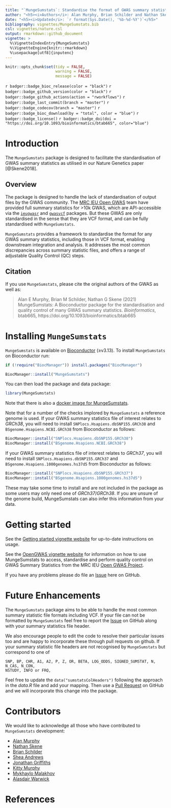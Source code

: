 ```yaml
---
title: "`MungeSumstats`: Standardise the format of GWAS summary statistics"
author: "<h5><i>Authors</i>: Alan Murphy, Brian Schilder and Nathan Skene</h5>"
date: "<h5><i>Updated</i>: `r format(Sys.Date(), '%b-%d-%Y')`</h5>"
bibliography: vignettes/MungeSumstats.bib
csl: vignettes/nature.csl
output: rmarkdown::github_document
vignette: >
  %\VignetteIndexEntry{MungeSumstats}
  %\VignetteEngine{knitr::rmarkdown}
  %\usepackage[utf8]{inputenc}    
---
```


<!-- Readme.md is generated from Readme.Rmd. Please edit that file -->

```r
knitr::opts_chunk$set(tidy = FALSE,
                      warning = FALSE, 
                      message = FALSE)
```

<!-- badges: start -->
`r badger::badge_bioc_release(color = "black")`
`r badger::badge_github_version(color = "black")`
`r badger::badge_github_actions(action = "rworkflows")`
`r badger::badge_last_commit(branch = "master")`
`r badger::badge_codecov(branch = "master")`
`r badger::badge_bioc_download(by = "total", color = "blue")`
`r badger::badge_license()`
`r badger::badge_doi(doi = "https://doi.org/10.1093/bioinformatics/btab665", color="blue")`
<!-- badges: end -->

# Introduction

The `MungeSumstats` package is designed to facilitate the standardisation of GWAS summary statistics as utilised in our Nature Genetics paper [@Skene2018]. 

## Overview

The package is designed to handle the lack of standardisation of output files by the GWAS community. The [MRC IEU Open GWAS](https://gwas.mrcieu.ac.uk/) team have 
provided full summary statistics for >10k GWAS, which are API-accessible via the  [`ieugwasr`](https://mrcieu.github.io/ieugwasr/) and [`gwasvcf`](https://github.com/MRCIEU/gwasvcf) packages. But these GWAS are only standardised in the sense that they are VCF format, and can be 
fully standardised with `MungeSumstats`.

`MungeSumstats` provides a framework to standardise the format for any GWAS summary statistics, including those in VCF format, enabling downstream integration and analysis. It addresses the most common discrepancies across summary statistic files, and offers a range of adjustable Quality Control (QC) steps.

## Citation

If you use `MungeSumstats`, please cite the original authors of the GWAS 
as well as:  

> Alan E Murphy, Brian M Schilder, Nathan G Skene (2021) 
MungeSumstats: A Bioconductor package for the
standardisation and quality control of many GWAS summary
statistics. 
*Bioinformatics*, btab665, https://doi.org/10.1093/bioinformatics/btab665


# Installing `MungeSumstats`

`MungeSumstats` is available on 
[Bioconductor](https://bioconductor.org/packages/MungeSumstats) (≥v3.13). 
To install `MungeSumstats` on Bioconductor run:

```R
if (!require("BiocManager")) install.packages("BiocManager")

BiocManager::install("MungeSumstats")
```

You can then load the package and data package:

```R
library(MungeSumstats)
```

Note that there is also a 
[docker image for MungeSumstats](https://hub.docker.com/r/neurogenomicslab/mungesumstats).

Note that for a number of the checks implored by `MungeSumstats` a reference 
genome is used. If your GWAS summary statistics file of interest relates to
*GRCh38*, you will need to install `SNPlocs.Hsapiens.dbSNP155.GRCh38` and 
`BSgenome.Hsapiens.NCBI.GRCh38` from Bioconductor as follows:

```R
BiocManager::install("SNPlocs.Hsapiens.dbSNP155.GRCh38")
BiocManager::install("BSgenome.Hsapiens.NCBI.GRCh38")
```

If your GWAS summary statistics file of interest relates to *GRCh37*, you will 
need to install `SNPlocs.Hsapiens.dbSNP155.GRCh37` and 
`BSgenome.Hsapiens.1000genomes.hs37d5` from Bioconductor as follows:

```R
BiocManager::install("SNPlocs.Hsapiens.dbSNP155.GRCh37")
BiocManager::install("BSgenome.Hsapiens.1000genomes.hs37d5")
```

These may take some time to install and are not included in the package as some 
users may only need one of *GRCh37*/*GRCh38*. If you are unsure of the genome 
build, MungeSumstats can also infer this information from your data.

# Getting started

See the [Getting started vignette website](https://neurogenomics.github.io/MungeSumstats/articles/MungeSumstats.html)
for up-to-date instructions on usage.

See the [OpenGWAS vignette website](https://neurogenomics.github.io/MungeSumstats/articles/OpenGWAS.html)
for information on how to use MungeSumstats to access, standardise and perform
quality control on GWAS Summary Statistics from the MRC IEU [Open GWAS Project](https://gwas.mrcieu.ac.uk/).

If you have any problems please do file an [Issue](https://github.com/neurogenomics/MungeSumstats/issues) here on GitHub.

# Future Enhancements

The `MungeSumstats` package aims to be able to handle the most common
summary statistic file formats including VCF. If your file can not be
formatted by `MungeSumstats` feel free to report the [Issue](https://github.com/neurogenomics/MungeSumstats/issues) 
on GitHub along with your summary statistics file header. 

We also encourage people to edit the code to resolve their particular issues 
too and are happy to incorporate these through pull requests on github. If your
summary statistic file headers are not recognised by `MungeSumstats` but 
correspond to one of 

```
SNP, BP, CHR, A1, A2, P, Z, OR, BETA, LOG_ODDS, SIGNED_SUMSTAT, N, N_CAS, N_CON, 
NSTUDY, INFO or FRQ, 
```

Feel free to update the `data("sumstatsColHeaders")` following the 
approach in the *data.R* file and add your mapping. Then use a [Pull Request](https://github.com/neurogenomics/MungeSumstats/pulls) on 
GitHub and we will incorporate this change into the package.

# Contributors

We would like to acknowledge all those who have contributed to `MungeSumstats` 
development:

 * [Alan Murphy](https://github.com/Al-Murphy)
 * [Nathan Skene](https://github.com/NathanSkene)
 * [Brian Schilder](https://github.com/bschilder)
 * [Shea Andrews](https://github.com/sjfandrews)
 * [Jonathan Griffiths](https://github.com/jonathangriffiths)
 * [Kitty Murphy](https://github.com/KittyMurphy)
 * [Mykhaylo Malakhov](https://github.com/MykMal)
 * [Alasdair Warwick](https://github.com/rmgpanw)
 
# References

